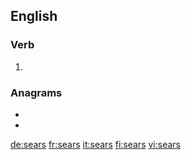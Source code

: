 {{also|Sears}}
==English==

===Verb===
{{head|en|verb form}}

# {{en-third-person singular of|sear}}

===Anagrams===
* {{l|en|arses}}
* {{l|en|rases}}

[[de:sears]]
[[fr:sears]]
[[it:sears]]
[[fi:sears]]
[[vi:sears]]